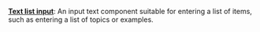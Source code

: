 **[Text list input](/tool/user-inputs/text-list)**: An input text component suitable 
for entering a list of items, such as entering a list of topics or examples.